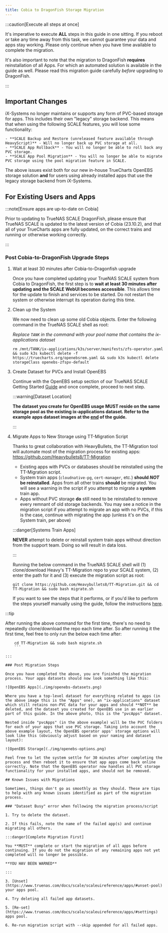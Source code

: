```yaml
---
title: Cobia to DragonFish Storage Migration
---
```


:::caution[Execute all steps at once]

It's imperative to execute **ALL** steps in this guide in one sitting. If you reboot or take any time away from this task, we cannot guarantee your data and apps stay working.
Please only continue when you have time available to complete the migration.

It's also important to note that the migration to DragonFish **requires** reinstallation of all Apps. For which an automated solution is available in the guide as well.
Please read this migration guide carefully _before_ upgrading to DragonFish.

:::

## Important Changes

iX-Systems no longer maintains or supports any form of PVC-based storage for apps. This includes their own "legacy" storage backend. This means that when using the following SCALE features, you will lose some functionality:

    - **SCALE Backup and Restore (unreleased feature available through HeavyScript)** - Will no longer back up PVC storage at all.
    - **SCALE App Rollback** - You will no longer be able to roll back any PVC storage.
    - **SCALE App Pool Migration** - You will no longer be able to migrate PVC storage using the pool migration feature in SCALE.

The above issues exist both for our new in-house TrueCharts OpenEBS storage solution **and** for users using already installed apps that use the legacy storage backend from iX-Systems.

## For Existing Users and Apps

:::note[Ensure apps are up-to-date on Cobia]

Prior to updating to TrueNAS SCALE DragonFish, please ensure that TrueNAS SCALE is updated to the latest version of Cobia (23.10.2), and that all of your TrueCharts apps are fully updated, on the correct trains and running or otherwise working correctly.

:::

### Post Cobia-to-DragonFish Upgrade Steps


<Steps>

1. Wait at least 30 minutes after Cobia-to-Dragonfish upgrade

    Once you have completed updating your TrueNAS SCALE system from Cobia to DragonFish, the first step is to **wait at least 30 minutes after updating and the SCALE WebUI becomes accessible**. This allows time for the update to finish and services to be started. Do not restart the system or otherwise interrupt its operation during this time.

2. Clean up the System

    We now need to clean up some old Cobia objects. Enter the following command in the TrueNAS SCALE shell as root:

    _Replace `TANK` in the command with your pool name that contains the ix-applications dataset_

    ```shell title="Remove Old OpenEBS"
    rm /mnt/TANK/ix-applications/k3s/server/manifests/zfs-operator.yaml && sudo k3s kubectl delete -f https://truecharts.org/openebsrem.yaml && sudo k3s kubectl delete storageClass openebs-zfspv-default
    ```

3. Create Dataset for PVCs and Install OpenEBS

    Continue with the OpenEBS setup section of our TrueNAS SCALE Getting Started [Guide](/scale#openebs-setup) and once complete, proceed to next step.

    :::warning[Dataset Location]
    
    **The dataset you create for OpenEBS usage MUST reside on the same storage pool as the existing ix-applications dataset. Refer to the example apps dataset images at the [end](/scale/migrations/cobia-dragonfish/#post-migration-steps) of the guide.**

    :::

4. Migrate Apps to New Storage using TT-Migration Script

    Thanks to great collaboration with HeavyBullets, the TT-Migration tool will automate most of the migration process for existing apps:
    https://github.com/Heavybullets8/TT-Migration

    - Existing apps with PVCs or databases should be reinstalled using the TT-Migration script.
    - System train apps (`cloudnative-pg`, `cert-manager`, etc.) **should _NOT_ be reinstalled**. Apps from all other trains **should** be migrated. You will see a warning in the script if you attempt to migrate a **system** train app.
    - Apps without PVC storage **do** still need to be reinstalled to remove every remnant of old storage backends. You may see a notice in the migration script if you attempt to migrate an app with no PVCs, if this is the case, continue with migrating the app (unless it's on the System train, per above)

    :::danger[Systems Train Apps]

    **NEVER** attempt to delete or reinstall system train apps without direction from the support team. Doing so will result in data loss.

    :::

    Running the below command in the TrueNAS SCALE shell will (1) clone/download Heavy's TT-Migration repo to your SCALE system, (2) enter the path for it and (3) execute the migration script as root:

    ```shell title="Install and Run TT-Migration"
    git clone https://github.com/Heavybullets8/TT-Migration.git && cd TT-Migration && sudo bash migrate.sh
    ```

    If you want to see the steps that it performs, or if you'd like to perform the steps yourself manually using the guide, follow the instructions [here](https://github.com/Heavybullets8/TT-Migration?tab=readme-ov-file#guide).

</Steps>

:::tip

After running the above command for the first time, there's no need to repeatedly clone/download the repo each time after. So after running it the first time, feel free to only run the below each time after:

```shell title="Run TT-Migration"
    cd TT-Migration && sudo bash migrate.sh
    ```

:::

### Post Migration Steps

Once you have completed the above, you are finished the migration process. Your apps datasets should now look something like this:

![OpenEBS Apps](./img/openebs-datasets.png)

Where you have a top-level dataset for everything related to apps (in the above image this is the "Apps" one), an "ix-applications" dataset which still retains non-PVC data for your apps and should **NOT** be deleted, and the dataset you created for OpenEBS use in an earlier part of this guide. In the above photo, this is the "pvcApps" dataset.

Nested inside "pvcApps" (in the above example) will be the PVC folders for each of your apps that use PVC storage. Taking into account the above example layout, the OpenEBS operator apps' storage options will look like this (obviously adjust based on your naming and dataset layout):

![OpenEBS Storage](./img/openebs-options.png)

Feel free to let the system settle for 30 minutes after completing the process and then reboot it to ensure that app apps come back online correctly. Note that the OpenEBS operator now handles all PVC storage functionality for your installed apps, and should not be removed.

## Known Issues with Migrations

Sometimes, things don't go as smoothly as they should. These are tips to help with any known issues identified as part of the migration process.

### "Dataset Busy" error when following the migration process/script

1. Try to delete the dataset.

2. If this fails, note the name of the failed app(s) and continue migrating all others.

:::danger[Complete Migration First]

You **MUST** complete or start the migration of all apps before continuing. If you do not the migration of any remaining apps not yet completed will no longer be possible. 

**YOU HAV BEEN WARNED**

:::

3. [Unset](https://www.truenas.com/docs/scale/scaleuireference/apps/#unset-pool) your apps pool.

4. Try deleting all failed app datasets.

5. [Re-set](https://www.truenas.com/docs/scale/scaleuireference/apps/#settings) apps pool.

6. Re-run migration script with --skip appended for all failed apps.
